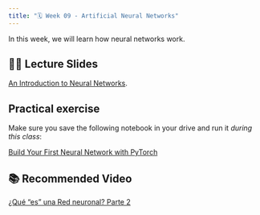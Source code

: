 ```yaml
---
title: "🗓️ Week 09 - Artificial Neural Networks"
---
```


In this  week, we will  learn how  neural networks work.


## 👨‍🏫 Lecture Slides 

[An Introduction to Neural Networks](slides.qmd).

##  Practical exercise

Make sure you save the following notebook in your drive and run it *during this class*:

[Build Your First Neural Network with PyTorch](https://colab.research.google.com/drive/1L27vENpQ6QTrV9O4b8wI_PqlVMZem-Wz?usp=sharing)


## 📚 Recommended Video

[¿Qué "es" una Red neuronal? Parte 2](https://www.youtube.com/watch?v=IHZwWFHWa-w&t=12s)



